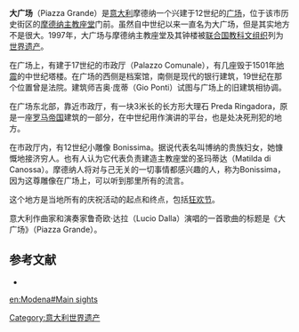 {{unreferenced|time=2012-4-3}}
{{Infobox World Heritage Site
|site_img =Image:Modena Piazza Grande.jpg 
|site_img_capt = 大广场
|site_img_width = 350px
| en_name         = Cathedral, Torre Civica and Piazza Grande, Modena
| fr_name=Cathédrale, Torre Civica et Piazza Grande, Modène
| country = {{ITA}}
| zh_name        = 摩德纳的[[摩德纳主教座堂|主教座堂]]、[[市民塔|市民塔]]和'''大广场'''
| criterion_c    = i, ii, iii, iv
| ID          = 827
| Region = 欧洲和北美地区
| rg_year        = 1997
| Session     = 21st
| org_url        = http://whc.unesco.org/en/list/827
}}
'''大广场'''（Piazza Grande）是[[意大利|意大利]]摩德纳一个兴建于12世纪的[[广场|广场]]，位于该市历史街区的[[摩德纳主教座堂|摩德纳主教座堂]]门前。虽然自中世纪以来一直名为大广场，但是其实地方不是很大。1997年，大广场与摩德纳主教座堂及其钟楼被[[联合国教科文组织|联合国教科文组织]]列为[[世界遗产|世界遗产]]。 

在广场上，有建于17世纪的市政厅（Palazzo Comunale），有几座毁于1501年[[地震|地震]]的中世纪塔楼。在广场的西侧是档案馆，南侧是现代的银行建筑，19世纪在那个位置曾是法院。建筑师吉奥·庞蒂（Gio Ponti）试图与广场上的旧建筑相协调。

在广场东北部，靠近市政厅，有一块3米长的长方形大理石 Preda Ringadora，原是一座[[罗马帝国|罗马帝国]]建筑的一部分，在中世纪用作演讲的平台，也是处决死刑犯的地方。

在市政厅内，有12世纪小雕像 Bonissima。据说代表名叫博纳的贵族妇女，她慷慨地接济穷人。也有人认为它代表负责建造主教座堂的圣玛蒂达（Matilda di Canossa）。摩德纳人将对与己无关的一切事情都感兴趣的人，称为Bonissima，因为这尊雕像在广场上，可以听到那里所有的流言。

这个地方是当地所有的庆祝活动的起点和终点，包括[[狂欢节|狂欢节]]。

意大利作曲家和演奏家鲁奇欧·达拉（Lucio Dalla）演唱的一首歌曲的标题是《大广场》（Piazza Grande）。

== 参考文献 ==
*
{{意大利世界遗产}}

[[Category:意大利世界遗产|Category:意大利世界遗产]]

[[en:Modena#Main_sights|en:Modena#Main sights]]